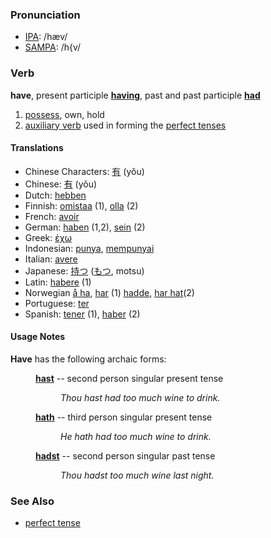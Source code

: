 === Pronunciation ===
*[[w:IPA|IPA]]: /hæv/
*[[w:SAMPA|SAMPA]]: /h{v/

=== Verb ===
'''have''', present participle '''[[having]]''', past and past participle '''[[had]]'''

# [[possess]], own, hold
# [[auxiliary verb]] used in forming the [[perfect tense]]s

==== Translations ====
*Chinese Characters: [[有]] (yǒu)
*Chinese: [[有]] (yǒu)
*Dutch: [[hebben]]
*Finnish: [[omistaa]] (1), [[olla]] (2)
*French: [[avoir]]
*German: [[haben]] (1,2), [[sein]] (2)
*Greek: [[έχω]]
*Indonesian: [[punya]], [[punya|mempunyai]]
*Italian: [[avere]]
*Japanese: [[持つ]] ([[もつ]], motsu)
*Latin: [[habere]] (1)
*Norwegian [[å ha]], [[har]] (1) [[hadde]], [[har hat]](2)
*Portuguese: [[ter]]
*Spanish: [[tener]] (1), [[haber]] (2)

====Usage Notes====
'''Have''' has the following archaic forms:

: '''[[hast]]''' -- second person singular present tense
:: ''Thou hast had too much wine to drink.''
: '''[[hath]]''' -- third person singular present tense
:: ''He hath had too much wine to drink.''
: '''[[hadst]]''' -- second person singular past tense
:: ''Thou hadst too much wine last night.''

===See Also===
*[[perfect tense]]